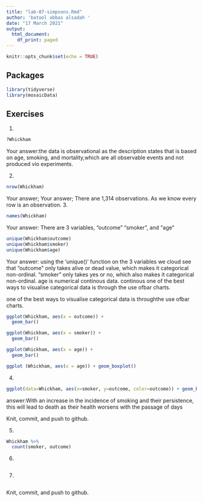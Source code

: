 ```yaml
---
title: "lab-07-simpsons.Rmd"
author: 'batool abbas alsadah '
date: "17 March 2021"
output:
  html_document:
    df_print: paged
---
```


```r
knitr::opts_chunk$set(echo = TRUE)
```

## Packages

```r
library(tidyverse) 
library(mosaicData)
```


## Exercises


1.  
```r
?Whickham
```
    
Your answer:the data is observational as the description states that is based on age, smoking, and mortality,which are all observable events and not produced vio  experiments. 

2.  
```r
nrow(Whickham)
```

Your answer;
Your answer; There ane 1,314 observations. As we know every row is an observation.
3.  

```r
names(Whickham)
```

Your answer:  There are 3 variables, "outcome" "smoker", and "age"

```r
unique(Whickham$outcome)
unique(Whickham$smoker)
unique(Whickham$age)
```

Your answer: 
using the 'unique()' function on the 3 variables we cloud see that "outcome" only takes alive or dead value, which makes it categorical non-ordinal.
"smoker" only takes yes or no, which also makes it categorical non-ordinal.
age is numerical continous data.
continous one of the best ways to visualise categorical data is through the use ofbar charts.

one of the best ways to visualise categorical data is throughthe use ofbar charts.
```r
ggplot(Whickham, aes(x = outcome)) +
  geom_bar()

```


```r
ggplot(Whickham, aes(x = smoker)) +
  geom_bar()
```

```r
ggplot(Whickham, aes(x = age)) +
  geom_bar()
```
```r
ggplot (Whickham, aes(x = age)) + geom_boxplot() 

```


4. 

```r
ggplot(data=Whickham, aes(x=smoker, y=outcome, color=outcome)) + geom_bar(stat="identity")

```
answer:With an increase in the incidence of smoking and their persistence, this will lead to death as their health worsens with the passage of days

Knit, commit, and push to github.

5. 

```r
Whickham %>%
  count(smoker, outcome)
```

6.

```r

```

7. 

```r

```

Knit, commit, and push to github.